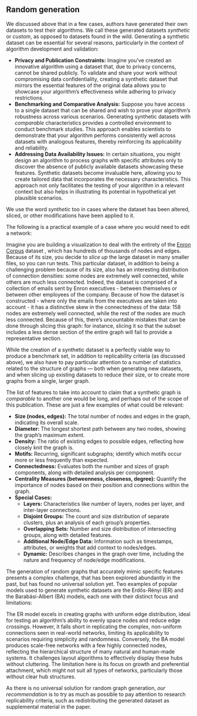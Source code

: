 ## Random generation

We discussed above that in a few cases, authors have generated their own datasets to test their algorithms. We call these generated datasets _synthetic_ or _custom_, as opposed to datasets found in the wild.
Generating a synthetic dataset can be essential for several reasons, particularly in the context of algorithm development and validation:

- **Privacy and Publication Constraints:** Imagine you've created an innovative algorithm using a dataset that, due to privacy concerns, cannot be shared publicly. To validate and share your work without compromising data confidentiality, creating a synthetic dataset that mirrors the essential features of the original data allows you to showcase your algorithm's effectiveness while adhering to privacy restrictions.
- **Benchmarking and Comparative Analysis:** Suppose you have access to a single dataset that can be shared and wish to prove your algorithm's robustness across various scenarios. Generating synthetic datasets with _comparable_ characteristics provides a controlled environment to conduct benchmark studies. This approach enables scientists to demonstrate that your algorithm performs consistently well across datasets with analogous features, thereby reinforcing its applicability and reliability.
- **Addressing Data Availability Issues:** In certain situations, you might design an algorithm to process graphs with specific attributes only to discover the absence of publicly available datasets showcasing these features. Synthetic datasets become invaluable here, allowing you to create tailored data that incorporates the necessary characteristics. This approach not only facilitates the testing of your algorithm in a relevant context but also helps in illustrating its potential in hypothetical yet plausible scenarios.

We use the word _synthetic_ too in cases where the dataset has been altered, sliced, or other modifications have been applied to it.

The following is a practical example of a case where you would need to edit a network:

Imagine you are building a visualization to deal with the entirety of the [Enron Corpus](https://en.wikipedia.org/wiki/Enron_Corpus) dataset , which has hundreds of thousands of nodes and edges. Because of its size, you decide to _slice up_ the large dataset in many smaller files, so you can run tests. This particular dataset, in addition to being a challenging problem because of its size, also has an interesting distribution of connection densities: some nodes are extremely well connected, while others are much less connected. Indeed, the dataset is comprised of a collection of emails sent by Enron executives - between themselves or between other employees of the company. Because of how the dataset is constructed - where only the emails from the executives are taken into account - it has a distinctive skew in the connectedness of the data: 158 nodes are extremely well connected, while the rest of the nodes are much less connected. Because of this, there's uncountable mistakes that can be done through slicing this graph: for instance, slicing it so that the subset includes a less dense section of the entire graph will fail to provide a representative section. 

While the creation of a synthetic dataset is a perfectly viable way to produce a benchmark set, in addition to replicability criteria (as discussed above), we also have to pay particular attention to a number of statistics related to the structure of graphs --- both when generating new datasets, and when slicing up existing datasets to reduce their size, or to create more graphs from a single, larger graph.

The list of features to take into account to claim that a synthetic graph is _comparable_ to another one would be long, and perhaps out of the scope of this publication. These are just a few examples of what could be relevant:

- **Size (nodes, edges):** The total number of nodes and edges in the graph, indicating its overall scale.
- **Diameter:** The longest shortest path between any two nodes, showing the graph's maximum extent.
- **Density:** The ratio of existing edges to possible edges, reflecting how closely knit the graph is.
- **Motifs:** Recurring, significant subgraphs; identify which motifs occur more or less frequently than expected.
- **Connectedness:** Evaluates both the number and sizes of graph components, along with detailed analysis per component.
- **Centrality Measures (betweenness, closeness, degree):** Quantify the importance of nodes based on their position and connections within the graph.
- **Special Cases:**
  - **Layers:** Characteristics like number of layers, nodes per layer, and inter-layer connections.
  - **Disjoint Groups:** The count and size distribution of separate clusters, plus an analysis of each group's properties.
  - **Overlapping Sets:** Number and size distribution of intersecting groups, along with detailed features.
  - **Additional Node/Edge Data:** Information such as timestamps, attributes, or weights that add context to nodes/edges.
  - **Dynamic:** Describes changes in the graph over time, including the nature and frequency of node/edge modifications.

The generation of random graphs that accurately mimic specific features presents a complex challenge, that has been explored abundantly in the past, but has found no universal solution yet. Two examples of popular models used to generate synthetic datasets are the Erdős-Rényi (ER) and the Barabási-Albert (BA) models, each one with their distinct focus and limitations:

The ER model excels in creating graphs with uniform edge distribution, ideal for testing an algorithm's ability to evenly space nodes and reduce edge crossings. However, it falls short in replicating the complex, non-uniform connections seen in real-world networks, limiting its applicability to scenarios requiring simplicity and randomness.
Conversely, the BA model produces scale-free networks with a few highly connected nodes, reflecting the hierarchical structure of many natural and human-made systems. It challenges layout algorithms to effectively display these hubs without cluttering. The limitation here is its focus on growth and preferential attachment, which might not suit all types of networks, particularly those without clear hub structures.

As there is no universal solution for random graph generation, _our recommendation_ is to try as much as possible to pay attention to research replicability criteria, such as redistributing the generated dataset as supplemental material in the paper.